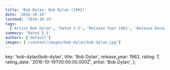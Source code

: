 ```yaml
---
title: 'Bob Dylan: Bob Dylan (1962)'
date: '2016-10-19'
lastmod: '2016-10-19'
tags:
  ['Artist Bob Dylan', 'Rated 3.5', 'Release Year 1962', 'Release Decade 1960']
summary: 'Rated 3.5'
authors: ['default']
images: ['/content/images/bob-dylan|bob-dylan.jpg']
---
```


  key: 'bob-dylan|bob-dylan',
  title: 'Bob Dylan',
  release_year: 1962,
  rating: 7,
  rating_date: '2016-10-19T00:00:00.000Z',
  artist: 'Bob Dylan',
};

<MusicRating data={data} />
